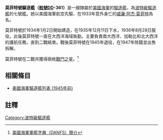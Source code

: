 {{noteTA
|G1=Military
|G2=Shipname
|G3=Aero
|G4=地名
}}
{{軍艦模板
|名稱= 莫菲特號 [[File:Flag_of_the_United_States.svg|30px]]<br />USS Moffett DD-362
|圖片= [[File:USS_Moffett_(DD-362)_underway_on_26_March_1944_(80-G-233588).jpg|280px]]
|照片說明=莫菲特號，攝於1944年。
|艦種= [[驅逐艦|驅逐艦]]
|艦級= [[波特級驅逐艦|波特級]]
|製造= [[霍河造船廠|霍河造船廠]]
|動工= 1934年1月2日
|下水= 1935年12月11日
|服役= 1936年8月28日
|退役= 1945年11月2日
|結局= 1947年5月16日出售拆解
|除籍= 1947年1月28日
|標準= 設計：1,805噸
|長度= 整體：115.98公尺
|闊度= 水線：11.02公尺 
|吃水= 3.12公尺
|極速= 37節
|鍋爐= 4座
|出力= 設計：50,000軸馬力
|續航= 6,380海哩/12節
|乘員= 13名軍官<br />193名水兵
|裝甲= 無
|裝備= 主炮：4門雙聯裝5吋/38炮<br />2門4聯裝[[28mm防空機關砲|28mm防空機關砲]]<br />2挺[[白朗寧M2重機槍|白朗寧M2重機槍]]<br/>2座深水炸彈發射器<br />2座四聯裝魚雷發射管
|其它=}}

'''莫菲特號驅逐艦（[[美國海軍艦體編號|舷號]]DD-361）'''是一艘隸屬於[[美國海軍|美國海軍]]的[[驅逐艦|驅逐艦]]，為[[波特級驅逐艦|波特級驅逐艦]]的七號艦。她以美國海軍航空先驅、在1933年意外身亡的[[威廉·阿杰·莫菲特|威廉·阿杰·莫菲特]]為名。

莫菲特號於1934年1月2日開始建造，在1935年12月11日下水，1936年8月28日服役。此後莫菲特號一直在大西洋海域執勤，主要負責南大西洋、加勒比和北大西洋的護航任務，直到二戰結束。戰後莫菲特號在1945年退役，在1947年除籍並出售拆解。

莫菲特號在二戰共獲得兩枚[[戰鬥之星|戰鬥之星]]。<ref>[http://www.hazegray.org/danfs/destroy/dd362txt.htm 美國海軍軍艦字典（DANFS）簡介]</ref>

== 相關條目 ==
* [[美國海軍驅逐艦列表_(1945年前)|美國海軍驅逐艦列表 (1945年前)]]

== 註釋 ==
{{reflist}}

{{Commonscat|USS Moffett (DD-362)}}
{{海军主题}}

{{DEFAULTSORT:Moffett}}
{{波特級驅逐艦}}
[[Category:波特級驅逐艦|Category:波特級驅逐艦]]